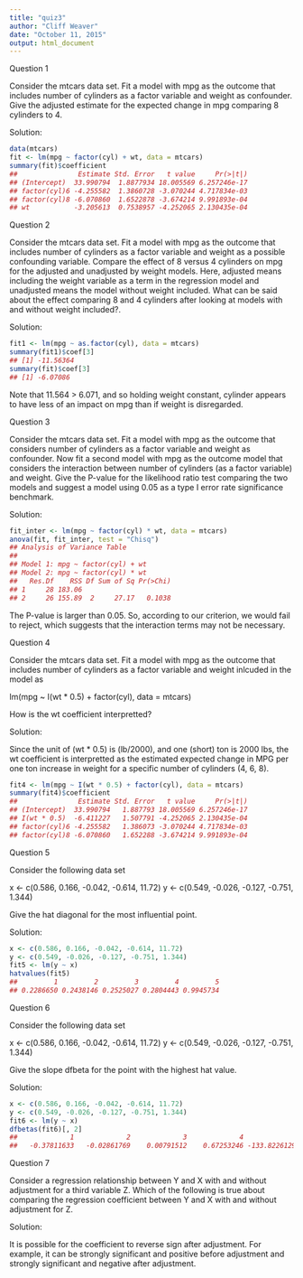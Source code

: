 ```yaml
---
title: "quiz3"
author: "Cliff Weaver"
date: "October 11, 2015"
output: html_document
---
```


Question 1

Consider the mtcars data set. Fit a model with mpg as the outcome that includes number of cylinders as a factor variable and weight as confounder. Give the adjusted estimate for the expected change in mpg comparing 8 cylinders to 4.

Solution:
```r
data(mtcars)
fit <- lm(mpg ~ factor(cyl) + wt, data = mtcars)
summary(fit)$coefficient
##               Estimate Std. Error   t value     Pr(>|t|)
## (Intercept)  33.990794  1.8877934 18.005569 6.257246e-17
## factor(cyl)6 -4.255582  1.3860728 -3.070244 4.717834e-03
## factor(cyl)8 -6.070860  1.6522878 -3.674214 9.991893e-04
## wt           -3.205613  0.7538957 -4.252065 2.130435e-04
```

Question 2

Consider the mtcars data set. Fit a model with mpg as the outcome that includes number of cylinders as a factor variable and weight as a possible confounding variable. Compare the effect of 8 versus 4 cylinders on mpg for the adjusted and unadjusted by weight models. Here, adjusted means including the weight variable as a term in the regression model and unadjusted means the model without weight included. What can be said about the effect comparing 8 and 4 cylinders after looking at models with and without weight included?.

Solution:
```r
fit1 <- lm(mpg ~ as.factor(cyl), data = mtcars)
summary(fit1)$coef[3] 
## [1] -11.56364
summary(fit)$coef[3] 
## [1] -6.07086
```
Note that 11.564 > 6.071, and so holding weight constant, cylinder appears to have less of an impact on mpg than if weight is disregarded.


Question 3

Consider the mtcars data set. Fit a model with mpg as the outcome that considers number of cylinders as a factor variable and weight as confounder. Now fit a second model with mpg as the outcome model that considers the interaction between number of cylinders (as a factor variable) and weight. Give the P-value for the likelihood ratio test comparing the two models and suggest a model using 0.05 as a type I error rate significance benchmark.

Solution:
```r
fit_inter <- lm(mpg ~ factor(cyl) * wt, data = mtcars)
anova(fit, fit_inter, test = "Chisq")
## Analysis of Variance Table
## 
## Model 1: mpg ~ factor(cyl) + wt
## Model 2: mpg ~ factor(cyl) * wt
##   Res.Df    RSS Df Sum of Sq Pr(>Chi)
## 1     28 183.06                      
## 2     26 155.89  2     27.17   0.1038
```
The P-value is larger than 0.05. So, according to our criterion, we would fail to reject, which suggests that the interaction terms may not be necessary.


Question 4

Consider the mtcars data set. Fit a model with mpg as the outcome that includes number of cylinders as a factor variable and weight inlcuded in the model as

lm(mpg ~ I(wt * 0.5) + factor(cyl), data = mtcars)

How is the wt coefficient interpretted?

Solution:

Since the unit of (wt * 0.5) is (lb/2000), and one (short) ton is 2000 lbs, the wt coefficient is interpretted as the estimated expected change in MPG per one ton increase in weight for a specific number of cylinders (4, 6, 8).
```r
fit4 <- lm(mpg ~ I(wt * 0.5) + factor(cyl), data = mtcars)
summary(fit4)$coefficient
##               Estimate Std. Error   t value     Pr(>|t|)
## (Intercept)  33.990794   1.887793 18.005569 6.257246e-17
## I(wt * 0.5)  -6.411227   1.507791 -4.252065 2.130435e-04
## factor(cyl)6 -4.255582   1.386073 -3.070244 4.717834e-03
## factor(cyl)8 -6.070860   1.652288 -3.674214 9.991893e-04
```

Question 5

Consider the following data set

x <- c(0.586, 0.166, -0.042, -0.614, 11.72)
y <- c(0.549, -0.026, -0.127, -0.751, 1.344)

Give the hat diagonal for the most influential point.

Solution:
```r
x <- c(0.586, 0.166, -0.042, -0.614, 11.72)
y <- c(0.549, -0.026, -0.127, -0.751, 1.344)
fit5 <- lm(y ~ x)
hatvalues(fit5)
##         1         2         3         4         5 
## 0.2286650 0.2438146 0.2525027 0.2804443 0.9945734
```

Question 6

Consider the following data set

x <- c(0.586, 0.166, -0.042, -0.614, 11.72)
y <- c(0.549, -0.026, -0.127, -0.751, 1.344)

Give the slope dfbeta for the point with the highest hat value.

Solution:
```r
x <- c(0.586, 0.166, -0.042, -0.614, 11.72)
y <- c(0.549, -0.026, -0.127, -0.751, 1.344)
fit6 <- lm(y ~ x)
dfbetas(fit6)[, 2]
##             1             2             3             4             5 
##   -0.37811633   -0.02861769    0.00791512    0.67253246 -133.82261293
```

Question 7

Consider a regression relationship between Y and X with and without adjustment for a third variable Z. Which of the following is true about comparing the regression coefficient between Y and X with and without adjustment for Z.

Solution:

It is possible for the coefficient to reverse sign after adjustment. For example, it can be strongly significant and positive before adjustment and strongly significant and negative after adjustment.

